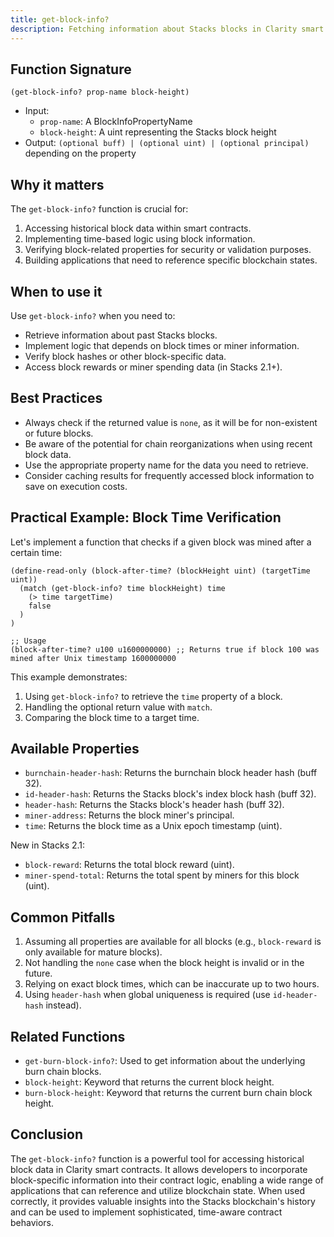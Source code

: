 ```yaml
---
title: get-block-info?
description: Fetching information about Stacks blocks in Clarity smart contracts.
---
```


## Function Signature

```clarity
(get-block-info? prop-name block-height)
```

- Input: 
  - `prop-name`: A BlockInfoPropertyName
  - `block-height`: A uint representing the Stacks block height
- Output: `(optional buff) | (optional uint) | (optional principal)` depending on the property

## Why it matters

The `get-block-info?` function is crucial for:

1. Accessing historical block data within smart contracts.
2. Implementing time-based logic using block information.
3. Verifying block-related properties for security or validation purposes.
4. Building applications that need to reference specific blockchain states.

## When to use it

Use `get-block-info?` when you need to:

- Retrieve information about past Stacks blocks.
- Implement logic that depends on block times or miner information.
- Verify block hashes or other block-specific data.
- Access block rewards or miner spending data (in Stacks 2.1+).

## Best Practices

- Always check if the returned value is `none`, as it will be for non-existent or future blocks.
- Be aware of the potential for chain reorganizations when using recent block data.
- Use the appropriate property name for the data you need to retrieve.
- Consider caching results for frequently accessed block information to save on execution costs.

## Practical Example: Block Time Verification

Let's implement a function that checks if a given block was mined after a certain time:

```clarity
(define-read-only (block-after-time? (blockHeight uint) (targetTime uint))
  (match (get-block-info? time blockHeight) time
    (> time targetTime)
    false
  )
)

;; Usage
(block-after-time? u100 u1600000000) ;; Returns true if block 100 was mined after Unix timestamp 1600000000
```

This example demonstrates:
1. Using `get-block-info?` to retrieve the `time` property of a block.
2. Handling the optional return value with `match`.
3. Comparing the block time to a target time.

## Available Properties

- `burnchain-header-hash`: Returns the burnchain block header hash (buff 32).
- `id-header-hash`: Returns the Stacks block's index block hash (buff 32).
- `header-hash`: Returns the Stacks block's header hash (buff 32).
- `miner-address`: Returns the block miner's principal.
- `time`: Returns the block time as a Unix epoch timestamp (uint).

New in Stacks 2.1:
- `block-reward`: Returns the total block reward (uint).
- `miner-spend-total`: Returns the total spent by miners for this block (uint).

## Common Pitfalls

1. Assuming all properties are available for all blocks (e.g., `block-reward` is only available for mature blocks).
2. Not handling the `none` case when the block height is invalid or in the future.
3. Relying on exact block times, which can be inaccurate up to two hours.
4. Using `header-hash` when global uniqueness is required (use `id-header-hash` instead).

## Related Functions

- `get-burn-block-info?`: Used to get information about the underlying burn chain blocks.
- `block-height`: Keyword that returns the current block height.
- `burn-block-height`: Keyword that returns the current burn chain block height.

## Conclusion

The `get-block-info?` function is a powerful tool for accessing historical block data in Clarity smart contracts. It allows developers to incorporate block-specific information into their contract logic, enabling a wide range of applications that can reference and utilize blockchain state. When used correctly, it provides valuable insights into the Stacks blockchain's history and can be used to implement sophisticated, time-aware contract behaviors.

